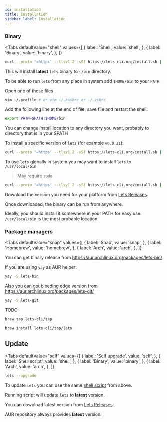 ```yaml
---
id: installation
title: Installation
sidebar_label: Installation
---
```



### Binary


<Tabs
    defaultValue="shell"
    values={[
        { label: 'Shell', value: 'shell', },
        { label: 'Binary', value: 'binary', },
    ]}
>
<TabItem value="shell">

```bash
curl --proto '=https' --tlsv1.2 -sSf https://lets-cli.org/install.sh | sh -s -- -b ~/bin
```

This will install **latest** `lets` binary to `~/bin` directory.

To be able to run `lets` from any place in system add `$HOME/bin` to your `PATH`

Open one of these files

```bash
vim ~/.profile # or vim ~/.bashrc or ~/.zshrc
```

Add the following line at the end of file, save file and restart the shell.

```bash
export PATH=$PATH:$HOME/bin
```

You can change install location to any directory you want, probably to directory that is in your $PATH

To install a specific version of `lets` (for example `v0.0.21`):

```bash
curl --proto '=https' --tlsv1.2 -sSf https://lets-cli.org/install.sh | sh -s -- v0.0.21
```

To use `lets` globally in system you may want to install `lets` to `/usr/local/bin`

> May require `sudo`

```bash
curl --proto '=https' --tlsv1.2 -sSf https://lets-cli.org/install.sh | sh -s -- -b /usr/local/bin
```

</TabItem>
<TabItem value='binary'>

Download the version you need for your platform from [Lets Releases](https://github.com/lets-cli/lets/releases).

Once downloaded, the binary can be run from anywhere.

Ideally, you should install it somewhere in your PATH for easy use. `/usr/local/bin` is the most probable location.

</TabItem>
</Tabs>


### Package managers

<Tabs
    defaultValue="snap"
    values={[
        { label: 'Snap', value: 'snap', },
        { label: 'Homebrew', value: 'homebrew', },
        { label: 'Arch', value: 'arch', },
    ]}
>
<TabItem value="arch">

You can get binary release from https://aur.archlinux.org/packages/lets-bin/

If you are using `yay` as AUR helper:

```bash
yay -S lets-bin
```

Also you can get bleeding edge version from https://aur.archlinux.org/packages/lets-git/

```bash
yay -S lets-git
```

</TabItem>
<TabItem value="snap">

TODO

</TabItem>
<TabItem value="homebrew">

```bash
brew tap lets-cli/tap
```

```bash
brew install lets-cli/tap/lets
```

</TabItem>
</Tabs>

## Update

<Tabs
    defaultValue="self"
    values={[
        { label: 'Self upgrade', value: 'self', },
        { label: 'Shell script', value: 'shell', },
        { label: 'Binary', value: 'binary', },
        { label: 'Arch', value: 'arch', },
    ]}
>
<TabItem value="self">

```bash
lets --upgrade
```

</TabItem>
<TabItem value="shell">

To update `lets` you can use the same [shell script](#shell-script) from above.

Running script will update `lets` to **latest** version.

</TabItem>
<TabItem value="binary">

You can download latest version from [Lets Releases](https://github.com/lets-cli/lets/releases).

</TabItem>
<TabItem value="arch">

AUR repository always provides **latest** version.

</TabItem>
</Tabs>
